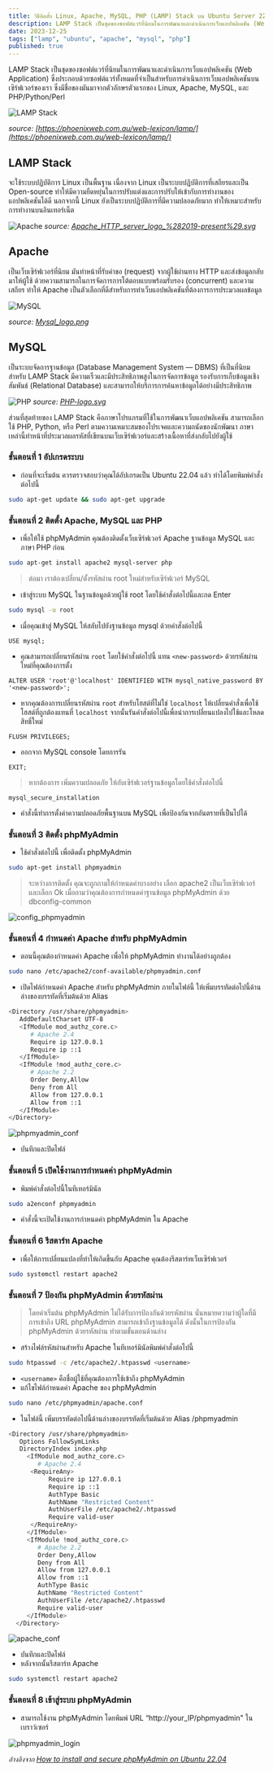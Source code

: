 ```yaml
---
title: วิธีติดตั้ง Linux, Apache, MySQL, PHP (LAMP) Stack บน Ubuntu Server 22.04 LTS แบบง่าย ๆ
description: LAMP Stack เป็นชุดของซอฟต์แวร์ที่นิยมในการพัฒนาและดำเนินการเว็บแอปพลิเคชัน (Web Application) ซึ่งประกอบด้วยซอฟต์แวร์ทั้งหมดที่จำเป็นสำหรับการดำเนินการเว็บแอปพลิเคชันบนเซิร์ฟเวอร์
date: 2023-12-25
tags: ["lamp", "ubuntu", "apache", "mysql", "php"]
published: true
---
```


LAMP Stack เป็นชุดของซอฟต์แวร์ที่นิยมในการพัฒนาและดำเนินการเว็บแอปพลิเคชัน (Web Application) ซึ่งประกอบด้วยซอฟต์แวร์ทั้งหมดที่จำเป็นสำหรับการดำเนินการเว็บแอปพลิเคชันบนเซิร์ฟเวอร์ของเรา ซึ่งมีชื่อของมันมาจากตัวอักษรตัวแรกของ Linux, Apache, MySQL, และ PHP/Python/Perl

![LAMP Stack](https://strapi-blog-cms-7x8xk.ondigitalocean.app/uploads/lamp_09e24b8f67.jpeg)

*source: [https://phoenixweb.com.au/web-lexicon/lamp/](https://phoenixweb.com.au/web-lexicon/lamp/)*

## LAMP Stack
จะใช้ระบบปฏิบัติการ Linux เป็นพื้นฐาน เนื่องจาก Linux เป็นระบบปฏิบัติการที่เสถียรและเป็น Open-source ทำให้มีความยืดหยุ่นในการปรับแต่งและการปรับให้เข้ากับการทำงานของแอปพลิเคชันได้ดี นอกจากนี้ Linux ยังเป็นระบบปฏิบัติการที่มีความปลอดภัยมาก ทำให้เหมาะสำหรับการทำงานบนอินเทอร์เน็ต

![Apache](https://strapi-blog-cms-7x8xk.ondigitalocean.app/uploads/apache_5575055c5b.webp)
*source: [Apache_HTTP_server_logo_%282019-present%29.svg](https://en.m.wikipedia.org/wiki/File:Apache_HTTP_server_logo_%282019-present%29.svg)*

## Apache
เป็นเว็บเซิร์ฟเวอร์ที่นิยม มันทำหน้าที่รับคำขอ (request) จากผู้ใช้ผ่านทาง HTTP และส่งข้อมูลกลับมาให้ผู้ใช้ ด้วยความสามารถในการจัดการการโต้ตอบแบบพร้อมรับรอง (concurrent) และความเสถียร ทำให้ Apache เป็นตัวเลือกที่ดีสำหรับการทำเว็บแอปพลิเคชันที่ต้องการการประมวลผลข้อมูล

![MySQL](https://strapi-blog-cms-7x8xk.ondigitalocean.app/uploads/mysql_58370fd3ff.webp)

*source: [Mysql_logo.png](https://wikitech.wikimedia.org/wiki/File:Mysql_logo.png)*
## MySQL
เป็นระบบจัดการฐานข้อมูล (Database Management System — DBMS) ที่เป็นที่นิยมสำหรับ LAMP Stack มีความเร็วและมีประสิทธิภาพสูงในการจัดการข้อมูล รองรับการเก็บข้อมูลเชิงสัมพันธ์ (Relational Database) และสามารถให้บริการการค้นหาข้อมูลได้อย่างมีประสิทธิภาพ

![PHP](https://strapi-blog-cms-7x8xk.ondigitalocean.app/uploads/php_c84af113fa.webp)
*source: [PHP-logo.svg](https://commons.wikimedia.org/wiki/File:PHP-logo.svg)*

ส่วนที่สุดท้ายของ LAMP Stack คือภาษาโปรแกรมที่ใช้ในการพัฒนาเว็บแอปพลิเคชัน สามารถเลือกใช้ PHP, Python, หรือ Perl ตามความเหมาะสมของโปรเจคและความถนัดของนักพัฒนา ภาษาเหล่านี้ทำหน้าที่ประมวลผลรหัสที่เขียนบนเว็บเซิร์ฟเวอร์และสร้างเนื้อหาที่ส่งกลับไปยังผู้ใช้

### ขั้นตอนที่ 1 อัปเกรดระบบ
- ก่อนที่จะเริ่มต้น ควรตรวจสอบว่าคุณได้อัปเกรดเป็น Ubuntu 22.04 แล้ว ทำได้โดยพิมพ์คำสั่งต่อไปนี้
```bash
sudo apt-get update && sudo apt-get upgrade
```
### ขั้นตอนที่ 2 ติดตั้ง Apache, MySQL และ PHP
- เพื่อให้ใช้ phpMyAdmin คุณต้องติดตั้งเว็บเซิร์ฟเวอร์ Apache ฐานข้อมูล MySQL และภาษา PHP ก่อน
```bash
sudo apt-get install apache2 mysql-server php
```
> ต่อมา เราต้องเปลี่ยน/ตั้งรหัสผ่าน root ใหม่สำหรับเซิร์ฟเวอร์ MySQL
- เข้าสู่ระบบ MySQL ในฐานข้อมูลด้วยผู้ใช้ root โดยใช้คำสั่งต่อไปนี้และกด Enter
```bash
sudo mysql -u root
```
- เมื่อคุณเข้าสู่ MySQL ให้สลับไปยังฐานข้อมูล mysql ด้วยคำสั่งต่อไปนี้
```mysql
USE mysql;
```
- คุณสามารถเปลี่ยนรหัสผ่าน `root` โดยใช้คำสั่งต่อไปนี้ แทน `<new-password>` ด้วยรหัสผ่านใหม่ที่คุณต้องการตั้ง
```mysql /<new-password>/#v
ALTER USER 'root'@'localhost' IDENTIFIED WITH mysql_native_password BY '<new-password>';
```
- หากคุณต้องการเปลี่ยนรหัสผ่าน `root` สำหรับโฮสต์ที่ไม่ใช่ `localhost` ให้เปลี่ยนคำสั่งเพื่อใช้โฮสต์ที่ถูกต้องแทนที่ `localhost` จากนั้นรันคำสั่งต่อไปนี้เพื่อนำการเปลี่ยนแปลงไปใช้และโหลดสิทธิ์ใหม่
```mysql
FLUSH PRIVILEGES;
```
- ออกจาก MySQL console โดยการรัน
```mysql
EXIT;
```
> หากต้องการ เพิ่มความปลอดภัย ให้กับเซิร์ฟเวอร์ฐานข้อมูลโดยใช้คำสั่งต่อไปนี้
```mysql
mysql_secure_installation
```
- คำสั่งนี้ทำการตั้งค่าความปลอดภัยพื้นฐานบน MySQL เพื่อป้องกันจากอันตรายที่เป็นไปได้
### ขั้นตอนที่ 3 ติดตั้ง phpMyAdmin
- ใช้คำสั่งต่อไปนี้ เพื่อติดตั้ง phpMyAdmin
```bash
sudo apt-get install phpmyadmin
```
> ระหว่างการติดตั้ง คุณจะถูกถามให้กำหนดค่าบางอย่าง เลือก apache2 เป็นเว็บเซิร์ฟเวอร์และเลือก Ok เมื่อถามว่าคุณต้องการกำหนดค่าฐานข้อมูล phpMyAdmin ด้วย dbconfig-common

![config_phpmyadmin](https://strapi-blog-cms-7x8xk.ondigitalocean.app/uploads/config_phpmyadmin_fa816a9a78.webp)

### ขั้นตอนที่ 4 กำหนดค่า Apache สำหรับ phpMyAdmin
- ตอนนี้คุณต้องกำหนดค่า Apache เพื่อให้ phpMyAdmin ทำงานได้อย่างถูกต้อง
```bash
sudo nano /etc/apache2/conf-available/phpmyadmin.conf
```
- เปิดไฟล์กำหนดค่า Apache สำหรับ phpMyAdmin ภายในไฟล์นี้ ให้เพิ่มบรรทัดต่อไปนี้ด้านล่างของบรรทัดที่เริ่มต้นด้วย Alias
```bash showLineNumbers title="/etc/apache2/conf-available/phpmyadmin.conf"
<Directory /usr/share/phpmyadmin>
   AddDefaultCharset UTF-8
   <IfModule mod_authz_core.c>
      # Apache 2.4
      Require ip 127.0.0.1
      Require ip ::1
   </IfModule>
   <IfModule !mod_authz_core.c>
      # Apache 2.2
      Order Deny,Allow
      Deny from All
      Allow from 127.0.0.1
      Allow from ::1
   </IfModule>
</Directory>
```
![phpmyadmin_conf](https://strapi-blog-cms-7x8xk.ondigitalocean.app/uploads/phpmyadmin_conf_25fbc052d7.webp)
- บันทึกและปิดไฟล์
### ขั้นตอนที่ 5 เปิดใช้งานการกำหนดค่า phpMyAdmin
- พิมพ์คำสั่งต่อไปนี้ในทีเทอร์มินัล
```bash
sudo a2enconf phpmyadmin
```
- คำสั่งนี้จะเปิดใช้งานการกำหนดค่า phpMyAdmin ใน Apache
### ขั้นตอนที่ 6 รีสตาร์ท Apache
- เพื่อให้การเปลี่ยนแปลงที่ทำให้เกิดขึ้นกับ Apache คุณต้องรีสตาร์ทเว็บเซิร์ฟเวอร์
```bash
sudo systemctl restart apache2
```
### ขั้นตอนที่ 7 ป้องกัน phpMyAdmin ด้วยรหัสผ่าน
> โดยค่าเริ่มต้น phpMyAdmin ไม่ได้รับการป้องกันด้วยรหัสผ่าน นั่นหมายความว่าผู้ใดที่มีการเข้าถึง URL phpMyAdmin สามารถเข้าถึงฐานข้อมูลได้ ดังนั้นในการป้องกัน phpMyAdmin ด้วยรหัสผ่าน ทำตามขั้นตอนด้านล่าง
- สร้างไฟล์รหัสผ่านสำหรับ Apache ในทีเทอร์มินัลพิมพ์คำสั่งต่อไปนี้
```bash
sudo htpasswd -c /etc/apache2/.htpasswd <username>
```
- `<username>` คือชื่อผู้ใช้ที่คุณต้องการใช้เข้าถึง phpMyAdmin
- แก้ไขไฟล์กำหนดค่า Apache ของ phpMyAdmin
```bash
sudo nano /etc/phpmyadmin/apache.conf
```
- ในไฟล์นี้ เพิ่มบรรทัดต่อไปนี้ด้านล่างของบรรทัดที่เริ่มต้นด้วย Alias /phpmyadmin
```bash showLineNumbers title="/etc/phpmyadmin/apache.conf"
<Directory /usr/share/phpmyadmin>
   Options FollowSymLinks
   DirectoryIndex index.php
     <IfModule mod_authz_core.c>
        # Apache 2.4
      <RequireAny>
           Require ip 127.0.0.1
           Require ip ::1
           AuthType Basic
           AuthName "Restricted Content"
           AuthUserFile /etc/apache2/.htpasswd
           Require valid-user
      </RequireAny>
     </IfModule>
     <IfModule !mod_authz_core.c>
        # Apache 2.2
        Order Deny,Allow
        Deny from All
        Allow from 127.0.0.1
        Allow from ::1
        AuthType Basic
        AuthName "Restricted Content"
        AuthUserFile /etc/apache2/.htpasswd
        Require valid-user
     </IfModule>
  </Directory>
  ```

![apache_conf](https://strapi-blog-cms-7x8xk.ondigitalocean.app/uploads/apache_conf_8177142949.webp)
- บันทึกและปิดไฟล์
- หลังจากนั้นรีสตาร์ท Apache
```bash
sudo systemctl restart apache2
```
### ขั้นตอนที่ 8 เข้าสู่ระบบ phpMyAdmin
- สามารถใช้งาน phpMyAdmin โดยพิมพ์ URL “http://your_IP/phpmyadmin" ในเบราว์เซอร์

![phpmyadmin_login](https://strapi-blog-cms-7x8xk.ondigitalocean.app/uploads/welcome_to_phpmyadmin_a676888064.webp)

*อ้างอิงจาก [How to install and secure phpMyAdmin on Ubuntu 22.04](https://www.swhosting.com/en/comunidad/manual/how-to-install-and-secure-phpmyadmin-on-ubuntu-2204)*